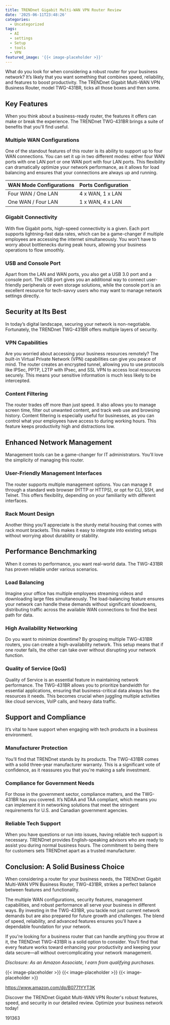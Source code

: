 ```yaml
---
title: TRENDnet Gigabit Multi-WAN VPN Router Review
date: '2025-06-11T23:48:26'
categories:
  - Uncategorized
tags:
  - AI
  - settings
  - Setup
  - tools
  - VPN
featured_image: '{{< image-placeholder >}}'
---
```


<p>What do you look for when considering a robust router for your business network? It’s likely that you want something that combines speed, reliability, and features to boost productivity. The TRENDnet Gigabit Multi-WAN VPN Business Router, model TWG-431BR, ticks all those boxes and then some.</p> <p><a rel="nofollow" target="_blank" title="TRENDnet Gigabit Multi-WAN VPN Business Router, TWG-431BR, 5 x Gigabit Ports, 1 x Console Port, QoS, Inter-VLAN Routing, Dynamic Routing, Load-Balancing, High Availability, Online Firmware Updates" href="https://www.amazon.com/dp/B0771YYT3K?tag=8118903-20" style='text-decoration: none; box-shadow: none;'></a></p> <p><a rel="nofollow" target="_blank" title="Click to view the TRENDnet Gigabit Multi-WAN VPN Business Router, TWG-431BR, 5 x Gigabit Ports, 1 x Console Port, QoS, Inter-VLAN Routing, Dynamic Routing, Load-Balancing, High Availability, Online Firmware Updates." href="https://www.amazon.com/dp/B0771YYT3K?tag=8118903-20" style='text-decoration: none; box-shadow: none;'></a></p> <h2>Key Features</h2> <p>When you think about a business-ready router, the features it offers can make or break the experience. The TRENDnet TWG-431BR brings a suite of benefits that you'll find useful.</p> <h3>Multiple WAN Configurations</h3> <p>One of the standout features of this router is its ability to support up to four WAN connections. You can set it up in two different modes: either four WAN ports with one LAN port or one WAN port with four LAN ports. This flexibility can dramatically optimize your network performance, as it allows for load balancing and ensures that your connections are always up and running.</p> <table> <thead> <tr> <th>WAN Mode Configurations</th> <th>Ports Configuration</th> </tr> </thead> <tbody> <tr> <td>Four WAN / One LAN</td> <td>4 x WAN, 1 x LAN</td> </tr> <tr> <td>One WAN / Four LAN</td> <td>1 x WAN, 4 x LAN</td> </tr> </tbody> </table> <h3>Gigabit Connectivity</h3> <p>With five Gigabit ports, high-speed connectivity is a given. Each port supports lightning-fast data rates, which can be a game-changer if multiple employees are accessing the internet simultaneously. You won’t have to worry about bottlenecks during peak hours, allowing your business operations to flow smoothly.</p> <h3>USB and Console Port</h3> <p>Apart from the LAN and WAN ports, you also get a USB 3.0 port and a console port. The USB port gives you an additional way to connect user-friendly peripherals or even storage solutions, while the console port is an excellent resource for tech-savvy users who may want to manage network settings directly.</p> <h2>Security at Its Best</h2> <p>In today’s digital landscape, securing your network is non-negotiable. Fortunately, the TRENDnet TWG-431BR offers multiple layers of security.</p> <h3>VPN Capabilities</h3> <p>Are you worried about accessing your business resources remotely? The built-in Virtual Private Network (VPN) capabilities can give you peace of mind. The router creates an encrypted tunnel, allowing you to use protocols like IPSec, PPTP, L2TP with IPsec, and SSL VPN to access local resources securely. This means your sensitive information is much less likely to be intercepted.</p> <h3>Content Filtering</h3> <p>The router trades off more than just speed. It also allows you to manage screen time, filter out unwanted content, and track web use and browsing history. Content filtering is especially useful for businesses, as you can control what your employees have access to during working hours. This feature keeps productivity high and distractions low.</p> <p><a rel="nofollow" target="_blank" title="TRENDnet Gigabit Multi-WAN VPN Business Router, TWG-431BR, 5 x Gigabit Ports, 1 x Console Port, QoS, Inter-VLAN Routing, Dynamic Routing, Load-Balancing, High Availability, Online Firmware Updates" href="https://www.amazon.com/dp/B0771YYT3K?tag=8118903-20" style='text-decoration: none; box-shadow: none;'></a></p> <p><a rel="nofollow" target="_blank" title="Find your new TRENDnet Gigabit Multi-WAN VPN Business Router, TWG-431BR, 5 x Gigabit Ports, 1 x Console Port, QoS, Inter-VLAN Routing, Dynamic Routing, Load-Balancing, High Availability, Online Firmware Updates on this page." href="https://www.amazon.com/dp/B0771YYT3K?tag=8118903-20" style='text-decoration: none; box-shadow: none;'></a></p> </p><p></p><p></p><p></p><p></p><p></p><p></p><p></p><p><h2>Enhanced Network Management</h2> <p>Management tools can be a game-changer for IT administrators. You'll love the simplicity of managing this router.</p> <h3>User-Friendly Management Interfaces</h3> <p>The router supports multiple management options. You can manage it through a standard web browser (HTTP or HTTPS), or opt for CLI, SSH, and Telnet. This offers flexibility, depending on your familiarity with different interfaces.</p> <h3>Rack Mount Design</h3> <p>Another thing you’ll appreciate is the sturdy metal housing that comes with rack mount brackets. This makes it easy to integrate into existing setups without worrying about durability or stability.</p> <h2>Performance Benchmarking</h2> <p>When it comes to performance, you want real-world data. The TWG-431BR has proven reliable under various scenarios.</p> <h3>Load Balancing</h3> <p>Imagine your office has multiple employees streaming videos and downloading large files simultaneously. The load-balancing feature ensures your network can handle these demands without significant slowdowns, distributing traffic across the available WAN connections to find the best path for data.</p> <h3>High Availability Networking</h3> <p>Do you want to minimize downtime? By grouping multiple TWG-431BR routers, you can create a high-availability network. This setup means that if one router fails, the other can take over without disrupting your network function.</p> <h3>Quality of Service (QoS)</h3> <p>Quality of Service is an essential feature in maintaining network performance. The TWG-431BR allows you to prioritize bandwidth for essential applications, ensuring that business-critical data always has the resources it needs. This becomes crucial when juggling multiple activities like cloud services, VoIP calls, and heavy data traffic.</p> <p><a rel="nofollow" target="_blank" title="TRENDnet Gigabit Multi-WAN VPN Business Router, TWG-431BR, 5 x Gigabit Ports, 1 x Console Port, QoS, Inter-VLAN Routing, Dynamic Routing, Load-Balancing, High Availability, Online Firmware Updates" href="https://www.amazon.com/dp/B0771YYT3K?tag=8118903-20" style='text-decoration: none; box-shadow: none;'></a></p> <h2>Support and Compliance</h2> <p>It’s vital to have support when engaging with tech products in a business environment.</p> <h3>Manufacturer Protection</h3> <p>You’ll find that TRENDnet stands by its products. The TWG-431BR comes with a solid three-year manufacturer warranty. This is a significant vote of confidence, as it reassures you that you're making a safe investment.</p> <h3>Compliance for Government Needs</h3> <p>For those in the government sector, compliance matters, and the TWG-431BR has you covered. It’s NDAA and TAA compliant, which means you can implement it in networking solutions that meet the stringent requirements for U.S. and Canadian government agencies.</p> <h3>Reliable Tech Support</h3> <p>When you have questions or run into issues, having reliable tech support is necessary. TRENDnet provides English-speaking advisors who are ready to assist you during normal business hours. The commitment to being there for customers sets TRENDnet apart as a trusted manufacturer.</p> <h2>Conclusion: A Solid Business Choice</h2> <p>When considering a router for your business needs, the TRENDnet Gigabit Multi-WAN VPN Business Router, TWG-431BR, strikes a perfect balance between features and functionality.</p> <p>The multiple WAN configurations, security features, management capabilities, and robust performance all serve your business in different ways. By investing in the TWG-431BR, you tackle not just current network demands but are also prepared for future growth and challenges. The blend of speed, reliability, and advanced features ensures you'll have a dependable foundation for your network.</p> <p>If you're looking for a business router that can handle anything you throw at it, the TRENDnet TWG-431BR is a solid option to consider. You’ll find that every feature works toward enhancing your productivity and keeping your data secure—all without overcomplicating your network management.</p> <p><a rel="nofollow" target="_blank" title="Discover more about the TRENDnet Gigabit Multi-WAN VPN Business Router, TWG-431BR, 5 x Gigabit Ports, 1 x Console Port, QoS, Inter-VLAN Routing, Dynamic Routing, Load-Balancing, High Availability, Online Firmware Updates." href="https://www.amazon.com/dp/B0771YYT3K?tag=8118903-20" style='text-decoration: none; box-shadow: none;'></a></p> <p><i>Disclosure: As an Amazon Associate, I earn from qualifying purchases.</i></p>
{{< image-placeholder >}}
{{< image-placeholder >}}
{{< image-placeholder >}}




https://www.amazon.com/dp/B0771YYT3K

Discover the TRENDnet Gigabit Multi-WAN VPN Router's robust features, speed, and security in our detailed review. Optimize your business network today!

191363
